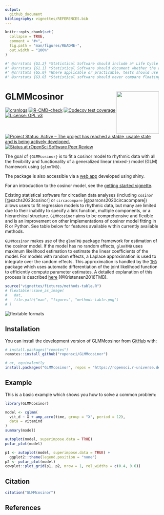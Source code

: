 ```yaml
---
output: 
  github_document
bibliography: vignettes/REFERENCES.bib
---
```


<!-- README.md is generated from README.Rmd. Please edit that file -->

```r
knitr::opts_chunk$set(
  collapse = TRUE,
  comment = "#>",
  fig.path = "man/figures/README-",
  out.width = "100%"
)
```

```r
#' @srrstats {G1.2} *Statistical Software should include a* Life Cycle Statement *describing current and anticipated future states of development.*
#' @srrstats {G1.1} *Statistical Software should document whether the algorithm(s) it implements are:* - *The first implementation of a novel algorithm*; or - *The first implementation within **R** of an algorithm which has previously been implemented in other languages or contexts*; or - *An improvement on other implementations of similar algorithms in **R***.
#' @srrstats {G5.0} *Where applicable or practicable, tests should use standard data sets with known properties (for example, the [NIST Standard Reference Datasets](https://www.itl.nist.gov/div898/strd/), or data sets provided by other widely-used R packages).*
#' @srrstats {G3.0} *Statistical software should never compare floating point numbers for equality. All numeric equality comparisons should either ensure that they are made between integers, or use appropriate tolerances for approximate equality.*
```


# GLMMcosinor <a href='https://docs.ropensci.org/GLMMcosinor/'><img src='man/figures/logo.png' align="right" height="139" /></a>

<!-- badges: start -->
[![cranlogs](https://www.r-pkg.org/badges/version/GLMMcosinor)](https://CRAN.R-project.org/package=GLMMcosinor)
[![R-CMD-check](https://github.com/ropensci/GLMMcosinor/actions/workflows/R-CMD-check.yaml/badge.svg)](https://github.com/ropensci/GLMMcosinor/actions/workflows/R-CMD-check.yaml)
[![Codecov test coverage](https://codecov.io/gh/ropensci/GLMMcosinor/branch/main/graph/badge.svg)](https://app.codecov.io/gh/ropensci/GLMMcosinor?branch=main)
[![License: GPL v3](https://img.shields.io/badge/License-GPLv3-blue.svg)](https://www.gnu.org/licenses/gpl-3.0)
[![Project Status: Active – The project has reached a stable, usable state and is being actively developed.](https://www.repostatus.org/badges/latest/active.svg)](https://www.repostatus.org/#active)
[![Status at rOpenSci Software Peer Review](https://badges.ropensci.org/603_status.svg)](https://github.com/ropensci/software-review/issues/603)
<!-- badges: end -->


The goal of `{GLMMcosinor}` is to fit a cosinor model to rhythmic data with all
the flexibility and functionality of a generalized linear (mixed-) model (GLM) 
framework using `{glmmTMB}`. 

The package is also accessible via a [web app](https://aushsi.shinyapps.io/GLMMcosinor-shinyapp) 
developed using shiny.

For an introduction to the cosinor model, see the [getting started vignette](https://docs.ropensci.org/GLMMcosinor/articles/GLMMcosinor.html).

Existing statistical software for circadian data analyses (including `cosinor` 
[@sachs2023cosinor] or `circacompare` [@parsons2020circacompare]) allows users 
to fit regression models to rhythmic data, but many are limited due to their 
inability to specify a link function, multiple components, or a hierarchical 
structure. `GLMMcosinor` aims to be comprehensive and flexible and is an 
improvement on other implementations of cosinor model fitting in R or Python.
See table below for features available within currently available methods.

`GLMMcosinor` makes use of the `glmmTMB` package framework for estimation of the
cosinor model. If the model has no random effects, `glmmTMB` uses 
maximum likelihood estimation to estimate the linear coefficients of the model. 
For models with random effects, a Laplace approximation is used to integrate 
over the random effects. This approximation is handled by the
[`TMB`](https://cran.r-project.org/package=TMB)
package which uses automatic differentiation of the joint likelihood function to 
efficiently compute parameter estimates. A detailed explanation of this process 
is described [here](https://doi.org/10.18637/jss.v070.i05) [@Kristensen2016TMB].


```r
source("vignettes/fixtures/methods-table.R")
# flextable::save_as_image(
#   dat,
#   file.path("man", "figures", "methods-table.png")
# )
```

<img src="man/figures/methods-table.png" width="=900px" alt="flextable formats" align="center" /> 

## Installation

You can install the development version of GLMMcosinor from 
[GitHub](https://github.com/) with:

``` r
# install.packages("remotes")
remotes::install_github("ropensci/GLMMcosinor")

# or, equivalently
install.packages("GLMMcosinor", repos = "https://ropensci.r-universe.dev")
```

## Example

This is a basic example which shows you how to solve a common problem:

```r
library(GLMMcosinor)
```


```r
model <- cglmm(
  vit_d ~ X + amp_acro(time, group = "X", period = 12),
  data = vitamind
)
summary(model)
```

```r
autoplot(model, superimpose.data = TRUE)
polar_plot(model)
```

```r
p1 <- autoplot(model, superimpose.data = TRUE) +
  ggplot2::theme(legend.position = "none")
p2 <- polar_plot(model)
cowplot::plot_grid(p1, p2, nrow = 1, rel_widths = c(0.4, 0.6))
```

## Citation

```r
citation("GLMMcosinor")
```

## References
